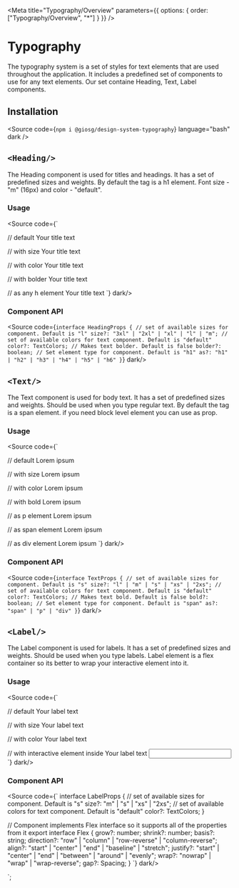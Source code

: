 

<Meta title="Typography/Overview" parameters={{ options: { order: ["Typography/Overview", "*"] } }} />

# Typography

The typography system is a set of styles for text elements that are used throughout the application. It includes a predefined set of components to use for any text elements. Our set containe Heading, Text, Label components.

## Installation

<Source code={`npm i @giosg/design-system-typography`} language="bash" dark />


## `<Heading/>`

The Heading component is used for titles and headings. It has a set of predefined sizes and weights.  By default the tag is a h1 element. Font size - "m" (16px) and color - "default".

### Usage

<Source code={`

// default
<Heading>Your title text</Heading>

// with size
<Heading size="xl">Your title text</Heading>

// with color
<Heading color="dim">Your title text</Heading>

// with bolder
<Heading bolder>Your title text</Heading>

// as any h element
<Heading as="h2">Your title text</Heading>
`}  dark/>



### Component API


<Source code={`
interface HeadingProps {
  // set of available sizes for component. Default is "l"
  size?: "3xl" | "2xl" | "xl" | "l" | "m";
  // set of available colors for text component. Default is "default"
  color?: TextColors;
  // Makes text bolder. Default is false
  bolder?: boolean;
  // Set element type for component. Default is "h1"
  as?: "h1" | "h2" | "h3" | "h4" | "h5" | "h6"
}
`}  dark/>


## `<Text/>`

The Text component is used for body text. It has a set of predefined sizes and weights. Should be used when you type regular text. By default the tag is a span element. if you need block level element you can use as prop.

### Usage

<Source code={`

// default
<Text>Lorem ipsum</Text>

// with size
<Text size="xl">Lorem ipsum</Text>

// with color
<Text color="dim">Lorem ipsum</Text>

// with bold
<Text bold>Lorem ipsum</Text>

// as p element
<Text as="p">Lorem ipsum</Text>

// as span element
<Text as="span">Lorem ipsum</Text>

// as div element
<Text as="div">Lorem ipsum</Text>
`}  dark/>


### Component API

<Source code={`
interface TextProps {
  // set of available sizes for component. Default is "s"
  size?: "l" | "m" | "s" | "xs" | "2xs";
  // set of available colors for text component. Default is "default"
  color?: TextColors;
  // Makes text bold. Default is false
  bold?: boolean;
  // Set element type for component. Default is "span"
  as?: "span" | "p" | "div"
}
`}  dark/>


## `<Label/>`

The Label component is used for labels. It has a set of predefined sizes and weights. Should be used when you type labels. Label element is a flex container so its better to wrap your interactive element into it. 

### Usage

<Source code={`

// default
<Label>Your label text</Label>

// with size
<Label size="l">Your label text</Label>

// with color
<Label color="dim">Your label text</Label>

// with interactive element inside
<Label size="l" color="dim">
  Your label text
  <input type="text" />
</Label>
`}  dark/>

### Component API

<Source code={`
interface LabelProps {
  // set of available sizes for component. Default is "s"
  size?: "m" | "s" | "xs" | "2xs";
  // set of available colors for text component. Default is "default"
  color?: TextColors;
}

// Component implements Flex interface so it supports all of the properties from it
export interface Flex {
  grow?: number;
  shrink?: number;
  basis?: string;
  direction?: "row" | "column" | "row-reverse" | "column-reverse";
  align?: "start" | "center" | "end" | "baseline" | "stretch";
  justify?: "start" | "center" | "end" | "between" | "around" | "evenly";
  wrap?: "nowrap" | "wrap" | "wrap-reverse";
  gap?: Spacing;
}
`}  dark/>

`;